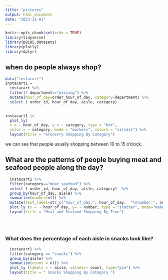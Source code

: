 ```yaml
---
title: "pictures"
output: html_document
date: "2023-11-01"
---
```


```r
knitr::opts_chunk$set(echo = TRUE)
library(tidyverse)
library(p8105.datasets)
library(plotly)
library(dplyr)


```

## when do people always shop? 
```r
data("instacart")
instacart1 =
  instacart %>% 
  filter(! department=="missing") %>% 
  mutate(hour_of_day=order_hour_of_day, category=department) %>% 
  select ( order_id, hour_of_day, aisle, category) 
 
```

```r
instacart1 |>
  plot_ly(
  x = ~ hour_of_day, y = ~ category, type = "box", 
  color = ~ category, mode = "markers", colors = "viridis") %>% 
  layout(title = "Grocerry Shopping By Category")

```
we can see that people usually shopping between 10 to 15 o'clock. 


## What are the  patterns of people buying meat and seafood people along the day? 
```r
  instacart1 %>% 
  filter(category=="meat seafood") %>% 
  select ( order_id, hour_of_day, aisle, category)  %>% 
  group_by(hour_of_day, aisle) %>% 
  summarise(number=n()) %>% 
  mutate(text_label=str_c("hour_of_day:", hour_of_day,  "\nnumber:", number)) %>% 
  plot_ly (x = ~ hour_of_day, y= ~ number, type = "scatter", mode="makers", color = ~ aisle , text= ~ text_label) %>% 
  layout(title = "Meat and Seafood Shopping By Time")
 
 
  
```

### What does the percentage of each aisle in snacks look like?

```r
  instacart1 %>% 
  filter(category == "snacks") %>% 
  group_by(aisle) %>% 
  summarise(count = n()) %>% 
  plot_ly (labels = ~ aisle, values=~ count, type="pie") %>% 
  layout(title = " Snacks Shopping By Category ")

```

